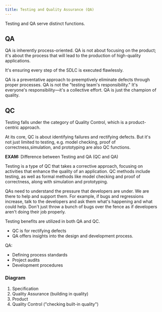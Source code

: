 ```yaml
---
title: Testing and Quality Assurance (QA)
---
```


Testing and QA serve distinct functions.

## QA

QA is inherently process-oriented. QA is not about focusing on the product; it's about the process that will lead to the production of high-quality applications.

It's ensuring every step of the SDLC is executed flawlessly.

QA is a preventative approach to preemptively eliminate defects through proper processes. QA is not the "testing team's responsibility." It's everyone's responsibility—it's a collective effort. QA is just the champion of quality.

## QC

Testing falls under the category of Quality Control, which is a product-centric approach.

At its core, QC is about identifying failures and rectifying defects. But it's not just limited to testing, e.g. model checking, proof of correctness,simulation, and prototyping are also QC functions.

**EXAM:** Difference between Testing and QA (QC and QA)

Testing is a type of QC that takes a corrective approach, focusing on activities that enhance the quality of an application. QC methods include testing, as well as formal methods like model checking and proof of correctness, along with simulation and prototyping.

QAs need to understand the pressure that developers are under. We are there to help and support them. For example, if bugs and regressions increase, talk to the developers and ask them what's happening and what could help. Don't just throw a bunch of bugs over the fence as if developers aren't doing their job properly.

Testing benefits are utilized in both QA and QC.

* QC is for rectifying defects
* QA offers insights into the design and development process.

QA:
* Defining process standards
* Project audits
* Development procedures

### Diagram

1. Specification
2. Quality Assurance (building in quality)
3. Product
4. Quality Control ("checking built-in quality")